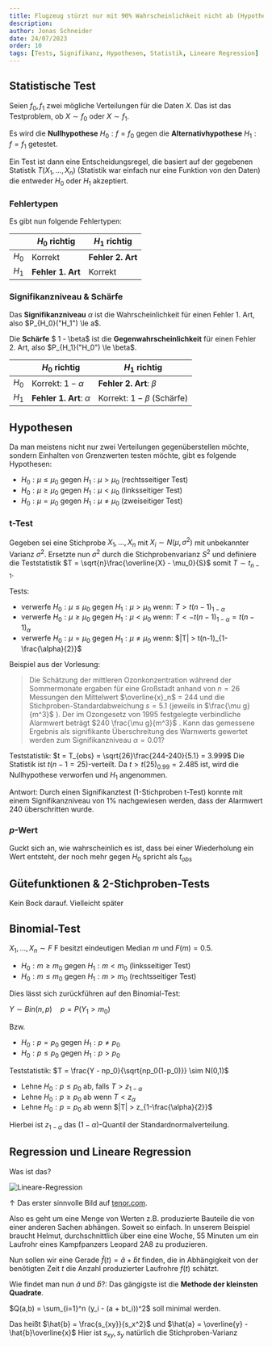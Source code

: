 ```yaml
---
title: Flugzeug stürzt nur mit 90% Wahrscheinlichkeit nicht ab (Hypothesentests)
description: 
author: Jonas Schneider
date: 24/07/2023
order: 10
tags: [Tests, Signifikanz, Hypothesen, Statistik, Lineare Regression]
---
```


## Statistische Test

Seien $f_0, f_1$ zwei mögliche Verteilungen für die Daten $X$. Das ist das Testproblem, ob $X \sim f_0$ oder $X \sim f_1$.

Es wird die **Nullhypothese** $H_0: f = f_0$ gegen die **Alternativhypothese** $H_1: f = f_1$ getestet.

Ein Test ist dann eine Entscheidungsregel, die basiert auf der gegebenen Statistik $T(X_1, ..., X_n)$ (Statistik war einfach nur eine Funktion von den Daten)
die entweder $H_0$ oder $H_1$ akzeptiert.

### Fehlertypen

Es gibt nun folgende Fehlertypen:

|       | $H_0$ richtig     | $H_1$ richtig     |
|-------|-------------------|-------------------|
| $H_0$ | Korrekt           | **Fehler 2. Art** |
| $H_1$ | **Fehler 1. Art** | Korrekt           |

### Signifikanzniveau & Schärfe

Das **Signifikanzniveau** $\alpha$ ist die Wahrscheinlichkeit für einen Fehler 1. Art, also $P_{H_0}("H_1") \le a$.

Die **Schärfe** $ 1 - \beta$ ist die **Gegenwahrscheinlichkeit** für einen Fehler 2. Art, also $P_{H_1}("H_0") \le \beta$.  

|       | $H_0$ richtig     | $H_1$ richtig     |
|-------|-------------------|-------------------|
| $H_0$ | Korrekt: $1-\alpha$           | **Fehler 2. Art**: $\beta$ |
| $H_1$ | **Fehler 1. Art**: $\alpha$ | Korrekt: $1-\beta$ (Schärfe) |

## Hypothesen

Da man meistens nicht nur zwei Verteilungen gegenüberstellen möchte, sondern Einhalten von Grenzwerten testen möchte, gibt es folgende Hypothesen:

- $H_0: \mu \le \mu_0$ gegen $H_1: \mu > \mu_0$ (rechtsseitiger Test)
- $H_0: \mu \ge \mu_0$ gegen $H_1: \mu < \mu_0$ (linksseitiger Test)
- $H_0: \mu = \mu_0$ gegen $H_1: \mu \ne \mu_0$ (zweiseitiger Test)

### t-Test

Gegeben sei eine Stichprobe $X_1, ..., X_n$ mit $X_i \sim N(\mu, \sigma^2)$ mit unbekannter Varianz $\sigma^2$.
Ersetzte nun $\sigma^2$ durch die Stichprobenvarianz $S^2$ und definiere die Teststatistik $T = \sqrt{n}\frac{\overline{X} - \mu_0}{S}$ somit $T \sim t_{n-1}$.

Tests:

- verwerfe $H_0: \mu \le \mu_0$ gegen $H_1: \mu > \mu_0$ wenn: $T > t(n-1)_{1-\alpha}$
- verwerfe $H_0: \mu \ge \mu_0$ gegen $H_1: \mu < \mu_0$ wenn: $T < -t(n-1)_{1-\alpha} = t(n-1)_\alpha$
- verwerfe $H_0: \mu = \mu_0$ gegen $H_1: \mu \ne \mu_0$ wenn: $|T| > t(n-1)_{1-\frac{\alpha}{2}}$

Beispiel aus der Vorlesung:
> Die Schätzung der mittleren Ozonkonzentration während der
  Sommermonate ergaben für eine Großstadt anhand von $n = 26$ Messungen
  den Mittelwert $\overline{x}_n$ = 244 und die Stichproben-Standardabweichung $s = 5.1$
  (jeweils in $\frac{\mu g}{m^3}$ ).
  Der im Ozongesetz von 1995 festgelegte verbindliche Alarmwert beträgt
  $240 \frac{\mu g}{m^3}$ . Kann das gemessene Ergebnis als signifikante Überschreitung
  des Warnwerts gewertet werden zum Signifikanzniveau $\alpha = 0.01$?

<Spoiler>

  Teststatistik: $t = T_{obs} = \sqrt{26}\frac{244-240}{5.1} = 3.999$
  Die Statistik ist $t(n-1 = 25)$-verteilt. Da $t > t(25)_{0.99} = 2.485$ ist, wird die Nullhypothese verworfen und $H_1$ angenommen.
  
  Antwort: Durch einen Signifikanztest (1-Stichproben t-Test) konnte mit einem Signifikanzniveau von 1% nachgewiesen werden, dass der Alarmwert $240$ überschritten wurde.
</Spoiler>

### $p$-Wert
Guckt sich an, wie wahrscheinlich es ist, dass bei einer Wiederholung ein Wert entsteht, der noch mehr gegen $H_0$ spricht als $t_{obs}$

## Gütefunktionen & 2-Stichproben-Tests
Kein Bock darauf. Vielleicht später

## Binomial-Test
$X_1, ..., X_n \sim F$
F besitzt eindeutigen Median $m$ und $F(m) = 0.5$.

- $H_0: m \ge m_0$ gegen $H_1: m < m_0$ (linksseitiger Test)
- $H_0: m \le m_0$ gegen $H_1: m > m_0$ (rechtsseitiger Test)

Dies lässt sich zurückführen auf den Binomial-Test:

$Y \sim Bin(n,p) \quad p = P(Y_1 > m_0)$

Bzw. 
- $H_0: p = p_0$ gegen $H_1: p \ne p_0$
- $H_0: p \le p_0$ gegen $H_1: p > p_0$

Teststatistik: $T = \frac{Y - np_0}{\sqrt{np_0(1-p_0)}} \sim N(0,1)$

- Lehne $H_0: p \le p_0$ ab, falls $T > z_{1-\alpha}$
- Lehne $H_0: p \ge p_0$ ab wenn $T < z_\alpha$
- Lehne $H_0: p = p_0$ ab wenn $|T| > z_{1-\frac{\alpha}{2}}$

Hierbei ist $z_{1-\alpha}$ das $(1-\alpha)$-Quantil der Standardnormalverteilung.

## Regression und Lineare Regression

Was ist das?

![Lineare-Regression](https://media.tenor.com/20n67BNCG9wAAAAd/linear-regression.gif)

$\uparrow$ Das erster sinnvolle Bild auf [tenor.com](tenor.com).

Also es geht um eine Menge von Werten z.B. produzierte Bauteile die von einer anderen Sachen abhängen. Soweit so einfach.
In unserem Beispiel braucht Helmut, durchschnittlich über eine eine Woche, 55 Minuten um ein Laufrohr eines Kampfpanzers Leopard 2A8 zu produzieren.

Nun sollen wir eine Gerade $\hat{f}(t) = \hat{a} + \hat{b}t$ finden, die in Abhängigkeit von der benötigten Zeit $t$ die Anzahl produzierter Laufrohre $f(t)$ schätzt.

Wie findet man nun $\hat{a}$ und $\hat{b}$?: Das gängigste ist die **Methode der kleinsten Quadrate**.

$Q(a,b) = \sum_{i=1}^n (y_i - (a + bt_i))^2$ soll minimal werden.

Das heißt $\hat{b} = \frac{s_{xy}}{s_x^2}$ und $\hat{a} = \overline{y} - \hat{b}\overline{x}$
Hier ist $s_{xy}, s_{y}$ natürlich die Stichproben-Varianz